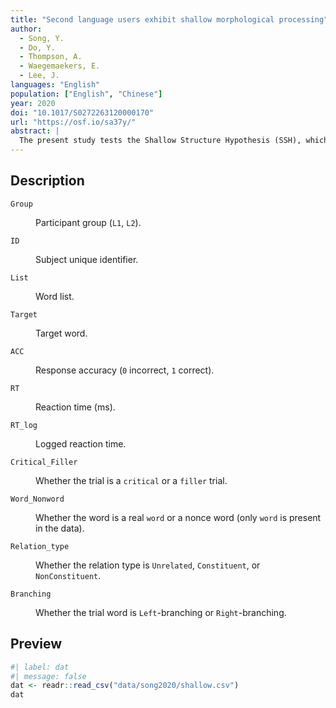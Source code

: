 ```yaml
---
title: "Second language users exhibit shallow morphological processing"
author:
  - Song, Y.
  - Do, Y.
  - Thompson, A.
  - Waegemaekers, E.
  - Lee, J.
languages: "English"
population: ["English", "Chinese"]
year: 2020
doi: "10.1017/S0272263120000170"
url: "https://osf.io/sa37y/"
abstract: |
  The present study tests the Shallow Structure Hypothesis (SSH), which claims that compared to L1 processing, L2 language processing generally underuses grammatical information, prioritizing nongrammatical information. Specifically, this cross-modal priming study tests SSH at the level of morphology, investigating whether late advanced L2 learners construct hierarchically structured representations for trimorphemic derived words during real-time processing as native speakers do. Our results support SSH. In lexical decision on English trimorphemic words (e.g., *unkindness* or [[un-[kind]]-ness]), L1 recognition of the targets was facilitated by their bimorphemic morphological-structural constituent primes (e.g., *unkind*), but not by their bimorphemic nonconstituent primes (e.g., *kindness*), which were only semantically and formally related to the target. In contrast, L2 recognition was equally facilitated by both constituent and nonconstituent primes. These results suggest that unlike L1 processing, L2 processing of multimorphemic words is not mainly guided by detailed morphological structure, overrelying on nonstructural information.
---
```


## Description

`Group`

:   Participant group (`L1`, `L2`).

`ID`

:   Subject unique identifier.

`List`

:   Word list.

`Target`

:   Target word.

`ACC`

:   Response accuracy (`0` incorrect, `1` correct).

`RT`

:   Reaction time (ms).

`RT_log`

:   Logged reaction time.

`Critical_Filler`

:   Whether the trial is a `critical` or a `filler` trial.

`Word_Nonword`

:   Whether the word is a real `word` or a nonce word (only `word` is present in the data).

`Relation_type`

:   Whether the relation type is `Unrelated`, `Constituent`, or `NonConstituent`.

`Branching`

:   Whether the trial word is `Left`-branching or `Right`-branching.

## Preview

```r
#| label: dat
#| message: false
dat <- readr::read_csv("data/song2020/shallow.csv")
dat
```
